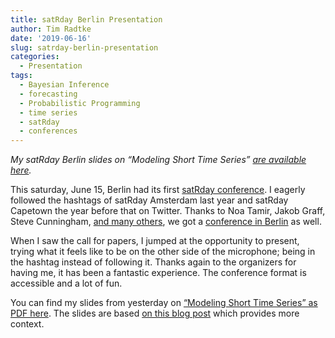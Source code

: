```yaml
---
title: satRday Berlin Presentation
author: Tim Radtke
date: '2019-06-16'
slug: satrday-berlin-presentation
categories:
  - Presentation
tags:
  - Bayesian Inference
  - forecasting
  - Probabilistic Programming
  - time series
  - satRday
  - conferences
---
```


*My satRday Berlin slides on "Modeling Short Time Series" [are available here](https://minimizeregret.com/presentations/satrday_berlin_modeling_short_time_series.pdf).*

This saturday, June 15, Berlin had its first [satRday conference](https://satrdays.org). I eagerly followed the hashtags of satRday Amsterdam last year and satRday Capetown the year before that on Twitter. Thanks to Noa Tamir, Jakob Graff, Steve Cunningham, [and many others](https://berlin2019.satrdays.org/#team), we got a [conference in Berlin](https://berlin2019.satrdays.org) as well.

When I saw the call for papers, I jumped at the opportunity to present, trying what it feels like to be on the other side of the microphone; being in the hashtag instead of following it. Thanks again to the organizers for having me, it has been a fantastic experience. The conference format is accessible and a lot of fun.

You can find my slides from yesterday on ["Modeling Short Time Series" as PDF here](https://minimizeregret.com/presentations/satrday_berlin_modeling_short_time_series.pdf). The slides are based [on this blog post](https://minimizeregret.com/short-time-series-prior-knowledge/) which provides more context.